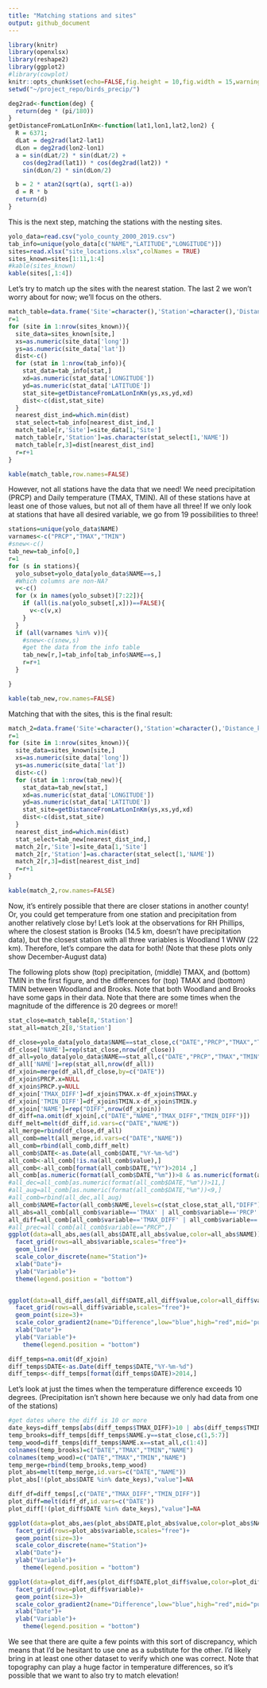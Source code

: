 ```yaml
---
title: "Matching stations and sites"
output: github_document
---
```

```r
library(knitr)
library(openxlsx)
library(reshape2)
library(ggplot2)
#library(cowplot)
knitr::opts_chunk$set(echo=FALSE,fig.height = 10,fig.width = 15,warning=FALSE)
setwd("~/project_repo/birds_precip/")

deg2rad<-function(deg) {
  return(deg * (pi/180))
}
getDistanceFromLatLonInKm<-function(lat1,lon1,lat2,lon2) {
  R = 6371;
  dLat = deg2rad(lat2-lat1)
  dLon = deg2rad(lon2-lon1)
  a = sin(dLat/2) * sin(dLat/2) +
    cos(deg2rad(lat1)) * cos(deg2rad(lat2)) *
    sin(dLon/2) * sin(dLon/2)

  b = 2 * atan2(sqrt(a), sqrt(1-a))
  d = R * b
  return(d)
}

```

This is the next step, matching the stations with the nesting sites.

```r
yolo_data=read.csv("yolo_county_2000_2019.csv")
tab_info=unique(yolo_data[c("NAME","LATITUDE","LONGITUDE")])
sites=read.xlsx("site_locations.xlsx",colNames = TRUE)
sites_known=sites[1:11,1:4]
#kable(sites_known)
kable(sites[,1:4])
```

Let's try to match up the sites with the nearest station. The last 2 we won't worry about for now; we'll focus on the others.

```r

match_table=data.frame('Site'=character(),'Station'=character(),'Distance_km'=numeric(),stringsAsFactors = FALSE)
r=1
for (site in 1:nrow(sites_known)){
  site_data=sites_known[site,]
  xs=as.numeric(site_data['long'])
  ys=as.numeric(site_data['lat'])
  dist<-c()
  for (stat in 1:nrow(tab_info)){
    stat_data=tab_info[stat,]
    xd=as.numeric(stat_data['LONGITUDE'])
    yd=as.numeric(stat_data['LATITUDE'])
    stat_site=getDistanceFromLatLonInKm(ys,xs,yd,xd) 
    dist<-c(dist,stat_site)
  }
  nearest_dist_ind=which.min(dist)
  stat_select=tab_info[nearest_dist_ind,]
  match_table[r,'Site']=site_data[1,'Site']
  match_table[r,'Station']=as.character(stat_select[1,'NAME'])
  match_table[r,3]=dist[nearest_dist_ind]
  r=r+1
}

kable(match_table,row.names=FALSE)
```


However, not all stations have the data that we need! We need precipitation (PRCP) and Daily temperature (TMAX, TMIN). All of these stations have at least one of those values, but not all of them have all three! If we only look at stations that have all desired variable, we go from 19 possibilities to three!


```r
stations=unique(yolo_data$NAME)
varnames<-c("PRCP","TMAX","TMIN")
#snew<-c()
tab_new=tab_info[0,]
r=1
for (s in stations){
  yolo_subset=yolo_data[yolo_data$NAME==s,]  
  #Which columns are non-NA?
  v<-c()
  for (x in names(yolo_subset)[7:22]){
    if (all(is.na(yolo_subset[,x]))==FALSE){
      v<-c(v,x)
    }
  }
  if (all(varnames %in% v)){
    #snew<-c(snew,s)
    #get the data from the info table
    tab_new[r,]=tab_info[tab_info$NAME==s,]
    r=r+1
  }

}

kable(tab_new,row.names=FALSE)
```

Matching that with the sites, this is the final result:


```r
match_2=data.frame('Site'=character(),'Station'=character(),'Distance_km'=numeric(),stringsAsFactors = FALSE)
r=1
for (site in 1:nrow(sites_known)){
  site_data=sites_known[site,]
  xs=as.numeric(site_data['long'])
  ys=as.numeric(site_data['lat'])
  dist<-c()
  for (stat in 1:nrow(tab_new)){
    stat_data=tab_new[stat,]
    xd=as.numeric(stat_data['LONGITUDE'])
    yd=as.numeric(stat_data['LATITUDE'])
    stat_site=getDistanceFromLatLonInKm(ys,xs,yd,xd) 
    dist<-c(dist,stat_site)
  }
  nearest_dist_ind=which.min(dist)
  stat_select=tab_new[nearest_dist_ind,]
  match_2[r,'Site']=site_data[1,'Site']
  match_2[r,'Station']=as.character(stat_select[1,'NAME'])
  match_2[r,3]=dist[nearest_dist_ind]
  r=r+1
}

kable(match_2,row.names=FALSE)
```

Now, it's entirely possible that there are closer stations in another county! Or, you could get temperature from one station and precipitation from another relatively close by! Let's look at the observations for RH Phillips, where the closest station is Brooks (14.5 km, doesn't have precipitation data), but the closest station with all three variables is Woodland 1 WNW (22 km). Therefore, let's compare the data for both! (Note that these plots only show December-August data) 

The following plots show (top) precipitation, (middle) TMAX, and (bottom) TMIN in the first figure, and the differences for (top) TMAX and (bottom) TMIN between Woodland and Brooks. Note that both Woodland and Brooks have some gaps in their data. Note that there are some times when the magnitude of the difference is 20 degrees or more!!

```r
stat_close=match_table[8,'Station']
stat_all=match_2[8,'Station']

df_close=yolo_data[yolo_data$NAME==stat_close,c("DATE","PRCP","TMAX","TMIN")]
df_close['NAME']=rep(stat_close,nrow(df_close))
df_all=yolo_data[yolo_data$NAME==stat_all,c("DATE","PRCP","TMAX","TMIN")]
df_all['NAME']=rep(stat_all,nrow(df_all))
df_xjoin=merge(df_all,df_close,by=c("DATE"))
df_xjoin$PRCP.x=NULL
df_xjoin$PRCP.y=NULL
df_xjoin['TMAX_DIFF']=df_xjoin$TMAX.x-df_xjoin$TMAX.y
df_xjoin['TMIN_DIFF']=df_xjoin$TMIN.x-df_xjoin$TMIN.y
df_xjoin['NAME']=rep("DIFF",nrow(df_xjoin))
df_diff=na.omit(df_xjoin[,c("DATE","NAME","TMAX_DIFF","TMIN_DIFF")])
diff_melt=melt(df_diff,id.vars=c("DATE","NAME"))
all_merge=rbind(df_close,df_all)
all_comb=melt(all_merge,id.vars=c("DATE","NAME"))
all_comb=rbind(all_comb,diff_melt)
all_comb$DATE<-as.Date(all_comb$DATE,"%Y-%m-%d")
all_comb<-all_comb[!is.na(all_comb$value),]
all_comb<-all_comb[format(all_comb$DATE,"%Y")>2014 ,]
all_comb[as.numeric(format(all_comb$DATE,"%m"))>8 & as.numeric(format(all_comb$DATE,"%m"))<12,"value"]=NA
#all_dec=all_comb[as.numeric(format(all_comb$DATE,"%m"))>11,]
#all_aug=all_comb[as.numeric(format(all_comb$DATE,"%m"))<9,]
#all_comb=rbind(all_dec,all_aug)
all_comb$NAME=factor(all_comb$NAME,levels=c(stat_close,stat_all,"DIFF"))
all_abs=all_comb[all_comb$variable=='TMAX' | all_comb$variable=='PRCP' | all_comb$variable=='TMIN',]
all_diff=all_comb[all_comb$variable=='TMAX_DIFF' | all_comb$variable=='TMIN_DIFF',]
#all_prec=all_comb[all_comb$variable=="PRCP",]
ggplot(data=all_abs,aes(all_abs$DATE,all_abs$value,color=all_abs$NAME)) +
  facet_grid(rows=all_abs$variable,scales="free")+
  geom_line()+
  scale_color_discrete(name="Station")+
  xlab("Date")+
  ylab("Variable")+
  theme(legend.position = "bottom")


ggplot(data=all_diff,aes(all_diff$DATE,all_diff$value,color=all_diff$value)) +
  facet_grid(rows=all_diff$variable,scales="free")+
  geom_point(size=3)+
  scale_color_gradient2(name="Difference",low="blue",high="red",mid='purple',midpoint=0)+
  xlab("Date")+
  ylab("Variable")+
    theme(legend.position = "bottom")

diff_temps=na.omit(df_xjoin)
diff_temps$DATE<-as.Date(diff_temps$DATE,"%Y-%m-%d")
diff_temps<-diff_temps[format(diff_temps$DATE)>2014,]
```


Let's look at just the times when the temperature difference exceeds 10 degrees. (Precipitation isn't shown here because we only had data from one of the stations)
```r
#get dates where the diff is 10 or more
date_keys=diff_temps[abs(diff_temps$TMAX_DIFF)>10 | abs(diff_temps$TMIN_DIFF)>10,"DATE"]
temp_brooks=diff_temps[diff_temps$NAME.y==stat_close,c(1,5:7)]
temp_wood=diff_temps[diff_temps$NAME.x==stat_all,c(1:4)]
colnames(temp_brooks)=c("DATE","TMAX","TMIN","NAME")
colnames(temp_wood)=c("DATE","TMAX","TMIN","NAME")
temp_merge=rbind(temp_brooks,temp_wood)
plot_abs=melt(temp_merge,id.vars=c("DATE","NAME"))
plot_abs[!(plot_abs$DATE %in% date_keys),"value"]=NA

diff_df=diff_temps[,c("DATE","TMAX_DIFF","TMIN_DIFF")]
plot_diff=melt(diff_df,id.vars=c("DATE"))
plot_diff[!(plot_diff$DATE %in% date_keys),"value"]=NA

ggplot(data=plot_abs,aes(plot_abs$DATE,plot_abs$value,color=plot_abs$NAME)) +
  facet_grid(rows=plot_abs$variable,scales="free")+
  geom_point(size=3)+
  scale_color_discrete(name="Station")+
  xlab("Date")+
  ylab("Variable")+
    theme(legend.position = "bottom")

ggplot(data=plot_diff,aes(plot_diff$DATE,plot_diff$value,color=plot_diff$value)) +
  facet_grid(rows=plot_diff$variable)+
  geom_point(size=3)+
  scale_color_gradient2(name="Difference",low="blue",high="red",mid="purple",midpoint=0)+
  xlab("Date")+
  ylab("Variable")+
    theme(legend.position = "bottom")

```

We see that there are quite a few points with this sort of discrepancy, which means that I'd be hesitant to use one as a substitute for the other. I'd likely bring in at least one other dataset to verify which one was correct. Note that topography can play a huge factor in temperature differences, so it's possible that we want to also try to match elevation!